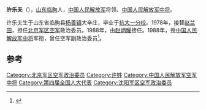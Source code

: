 '''许乐夫'''（{{bd|1922年||1997年|catIdx=}}），[[山东|山东]][[临朐|临朐]]人，[[中国人民解放军|中国人民解放军]]将领、[[中国人民解放军中将|中国人民解放军中将]]。

许乐夫生于山东省临朐县[[杨善镇|杨善镇]]大辛庄，毕业于[[抗大一分校|抗大一分校]]。1978年，接替[[赵兰田|赵兰田]]，担任[[北京军区|北京军区]][[空军|空军]]政治委员。1988年，由[[赵炳耀|赵炳耀]]接任。1988年，授[[中国人民解放军中将|中国人民解放军中将]]军衔，曾任空军副政治委员<ref>{{citenews|author=徐平|title=重新实行军衔制|url=http://chn.chinamil.com.cn/jfdg/2011-07/13/content_4473591.htm|accessdate=2012-05-05|newspaper=中国军网|deadurl=yes|archiveurl=https://web.archive.org/web/20130511192908/http://chn.chinamil.com.cn/jfdg/2011-07/13/content_4473591.htm|archivedate=2013-05-11}}</ref>。

== 参考 ==
{{reflist}}
{{start box}}

{{s-mil}}
{{succession box|[[张雍耿|张雍耿]]|[[赵兰田|赵兰田]]|[[中国人民解放军|中国人民解放军]][[沈阳军区空军|沈阳军区空军]]政治委员|1976年4月-1978年5月}}
{{succession box|[[赵兰田|赵兰田]]|[[赵炳耀|赵炳耀]]|[[中国人民解放军|中国人民解放军]][[北京军区空军|北京军区空军]]政治委员|1978年5月-1988年2月}}
{{end box}}

{{中国军事人物小作品}}

[[Category:北京军区空军政治委员|Category:北京军区空军政治委员]]
[[Category:许姓|Category:许姓]]
[[Category:中国人民解放军空军中将|Category:中国人民解放军空军中将]]
[[Category:第四届全国人大代表|Category:第四届全国人大代表]]
[[Category:沈阳军区空军政治委员|Category:沈阳军区空军政治委员]]